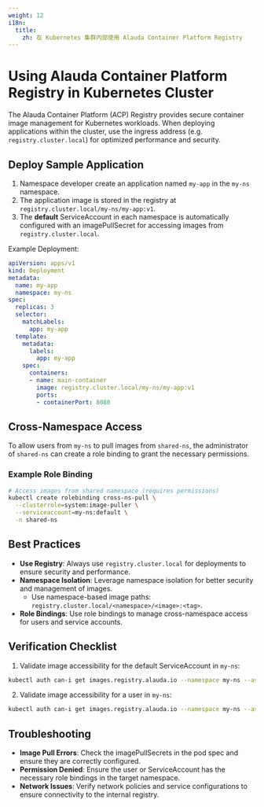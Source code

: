 ```yaml
---
weight: 12
i18n:
  title:
    zh: 在 Kubernetes 集群内部使用 Alauda Container Platform Registry
---
```



# Using Alauda Container Platform Registry in Kubernetes Cluster
The Alauda Container Platform (ACP) Registry provides secure container image management for Kubernetes workloads. When deploying applications within the cluster, use the ingress address (e.g. `registry.cluster.local`) for optimized performance and security.

## Deploy Sample Application

1. Namespace developer create an application named `my-app` in the `my-ns` namespace.
2. The application image is stored in the registry at `registry.cluster.local/my-ns/my-app:v1`.
3. The **default** ServiceAccount in each namespace is automatically configured with an imagePullSecret for accessing images from `registry.cluster.local`.

Example Deployment:
```yaml
apiVersion: apps/v1
kind: Deployment
metadata:
  name: my-app
  namespace: my-ns
spec:
  replicas: 3
  selector:
    matchLabels:
      app: my-app
  template:
    metadata:
      labels:
        app: my-app
    spec:
      containers:
      - name: main-container
        image: registry.cluster.local/my-ns/my-app:v1
        ports:
        - containerPort: 8080
```

## Cross-Namespace Access
To allow users from `my-ns` to pull images from `shared-ns`, the administrator of `shared-ns` can create a role binding to grant the necessary permissions.
### Example Role Binding

```bash
# Access images from shared namespace (requires permissions)
kubectl create rolebinding cross-ns-pull \
  --clusterrole=system:image-puller \
  --serviceaccount=my-ns:default \
  -n shared-ns
```

## Best Practices
- **Use Registry**: Always use `registry.cluster.local` for deployments to ensure security and performance.
- **Namespace Isolation**: Leverage namespace isolation for better security and management of images.
  - Use namespace-based image paths: `registry.cluster.local/<namespace>/<image>:<tag>`.
- **Role Bindings**: Use role bindings to manage cross-namespace access for users and service accounts.

## Verification Checklist
1. Validate image accessibility for the default ServiceAccount in `my-ns`:
```bash
kubectl auth can-i get images.registry.alauda.io --namespace my-ns --as=system:serviceaccount:my-ns:default
```
2. Validate image accessibility for a user in `my-ns`:
```bash
kubectl auth can-i get images.registry.alauda.io --namespace my-ns --as=<username>
```

## Troubleshooting
- **Image Pull Errors**: Check the imagePullSecrets in the pod spec and ensure they are correctly configured.
- **Permission Denied**: Ensure the user or ServiceAccount has the necessary role bindings in the target namespace.
- **Network Issues**: Verify network policies and service configurations to ensure connectivity to the internal registry.
